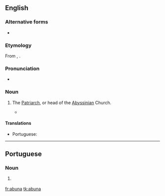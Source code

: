 ==English==

===Alternative forms===
* {{l|en|abun}}

===Etymology===
From {{etyl|am|en}} {{m|am|አቡነ||tr=abuna}}, {{etyl|ar|en}} {{m|ar|أَبُونَا||our father|tr=ʾabū-nā}}.

===Pronunciation===
* {{a|UK}} {{IPA|/əˈbuːnə/|lang=en}}

===Noun===
{{en-noun}}

# {{lb|en|Christianity}} The [[Patriarch]], or head of the [[Abyssinian]] Church.
#* {{quote-book|year=2009|author={{w|Diarmaid MacCulloch}}|title=A History of Christianity|publisher=Penguin|year_published=2010|page=242|passage=Around these leaders are still numerous hereditary dynasties of non-monastic clergy who, over the centuries, might swarm in their thousands to seek ordination on the '''''abun'''''’s rare visits to their area.}}

====Translations====
{{trans-top|head of the Abyssinian church}}
* Portuguese: {{t|pt|abuna|m}}
{{trans-mid}}
{{trans-bottom}}

----

==Portuguese==

===Noun===
{{pt-noun|m}}

# {{lb|pt|Christianity}} {{l|en|abuna}} {{gloss|head of the Abyssinian church}}

[[fr:abuna]]
[[tk:abuna]]